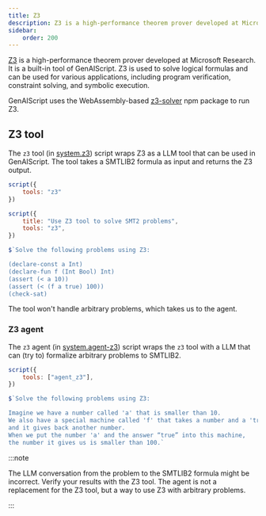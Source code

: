 ```yaml
---
title: Z3
description: Z3 is a high-performance theorem prover developed at Microsoft Research. It is a built-in tool of GenAIScript.
sidebar:
    order: 200
---
```


[Z3](https://microsoft.github.io/z3guide/) is a high-performance theorem prover developed at Microsoft Research. It is a built-in tool of GenAIScript. Z3 is used to solve logical formulas
and can be used for various applications, including program verification, constraint solving, and symbolic execution.

GenAIScript uses the WebAssembly-based [z3-solver](https://www.npmjs.com/package/z3-solver) npm package to run Z3.

## Z3 tool

The `z3` tool (in [system.z3](/genaiscript/reference/scripts/system#systemz3)) script wraps Z3 as a LLM tool that can be used in GenAIScript.
The tool takes a SMTLIB2 formula as input and returns the Z3 output.

```js
script({
    tools: "z3"
})

script({
    title: "Use Z3 tool to solve SMT2 problems",
    tools: "z3",
})

$`Solve the following problems using Z3:

(declare-const a Int)
(declare-fun f (Int Bool) Int)
(assert (< a 10))
(assert (< (f a true) 100))
(check-sat)
```

The tool won't handle arbitrary problems, which takes us to the agent.

### Z3 agent

The `z3` agent (in [system.agent-z3](/genaiscript/reference/scripts/system#systemagent-z3)) script wraps the `z3`
tool with a LLM that can (try to) formalize arbitrary problems to SMTLIB2.

```js
script({
    tools: ["agent_z3"],
})

$`Solve the following problems using Z3:

Imagine we have a number called 'a' that is smaller than 10. 
We also have a special machine called 'f' that takes a number and a 'true'/'false' answer, 
and it gives back another number. 
When we put the number 'a' and the answer “true” into this machine, 
the number it gives us is smaller than 100.`
```

:::note

The LLM conversation from the problem to the SMTLIB2 formula might be incorrect.
Verify your results with the Z3 tool.
The agent is not a replacement for the Z3 tool, but a way to use Z3 with arbitrary problems.

:::

